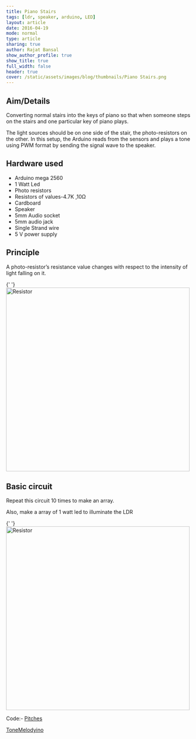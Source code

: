 ```yaml
---
title: Piano Stairs
tags: [ldr, speaker, arduino, LED]
layout: article
date: 2016-04-19
mode: normal
type: article
sharing: true
author: Rajat Bansal
show_author_profile: true
show_title: true
full_width: false
header: true
cover: /static/assets/images/blog/thumbnails/Piano Stairs.png
---
```


## Aim/Details

Converting normal stairs into the keys of piano so that when someone steps on the stairs and one particular key of piano plays.

The light sources should be on one side of the stair, the photo-resistors on the other. In this setup, the Arduino reads from the sensors and plays a tone using PWM format by sending the signal wave to the speaker.

## Hardware used

- Arduino mega 2560
- 1 Watt Led
- Photo resistors
- Resistors of values-4.7K ,10Ω
- Cardboard
- Speaker
- 5mm Audio socket
- 5mm audio jack
- Single Strand wire
- 5 V power supply

## Principle

A photo-resistor’s resistance value changes with respect to the intensity of light falling on it.

{' '}
<Image
  src="/static/assets/images/blog/Piano-Stairs/circuit.png"
  alt="Resistor"
  width="500"
  height="500"
/>

## Basic circuit

Repeat this circuit 10 times to make an array.

Also, make a array of 1 watt led to illuminate the LDR

{' '}
<Image
  src="/static/assets/images/blog/thumbnails/Piano Stairs.png"
  alt="Resistor"
  width="500"
  height="500"
/>

Code:- [Pitches](https://technopediabphc.files.wordpress.com/2016/04/pitches.docx)

[ToneMelodyino](https://technopediabphc.files.wordpress.com/2016/04/tonemelodyino.docx)
